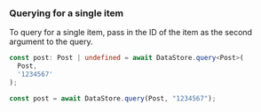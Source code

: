 ### Querying for a single item

To query for a single item, pass in the ID of the item as the second argument to the query.

<BlockSwitcher>
<Block name="TypeScript">

```ts
const post: Post | undefined = await DataStore.query<Post>(
  Post,
  '1234567'
);
```

</Block>
<Block name="JavaScript">

```js
const post = await DataStore.query(Post, "1234567");
```

</Block>
</BlockSwitcher>